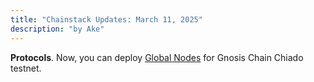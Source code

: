 ```yaml
---
title: "Chainstack Updates: March 11, 2025"
description: "by Ake"
---
```

**Protocols**. Now, you can deploy [Global Nodes](/docs/global-elastic-node) for Gnosis Chain Chiado testnet.
